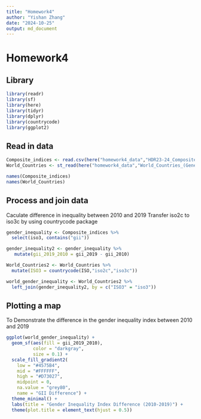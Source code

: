 ```yaml
---
title: "Homework4"
author: "Yishan Zhang"
date: "2024-10-25"
output: md_document
---
```


# Homework4

## Library
```r
library(readr)
library(sf)
library(here)
library(tidyr)
library(dplyr)
library(countrycode)
library(ggplot2)
```

## Read in data
```r
Composite_indices <- read.csv(here("homework4_data","HDR23-24_Composite_indices_complete_time_series.csv"))
World_Countries <- st_read(here("homework4_data","World_Countries_(Generalized)_9029012925078512962.geojson" ))

names(Composite_indices)
names(World_Countries)

```

## Process and join data
Caculate difference in inequality between 2010 and 2019
Transfer iso2c to iso3c by using countrycode package
```r
gender_inequality <- Composite_indices %>%
  select(iso3, contains("gii"))

gender_inequality2 <- gender_inequality %>%
   mutate(gii_2019_2010 = gii_2019 - gii_2010)

World_Countries2 <- World_Countries %>%
  mutate(ISO3 = countrycode(ISO,"iso2c","iso3c"))

world_gender_inequality <- World_Countries2 %>%
  left_join(gender_inequality2, by = c("ISO3" = "iso3"))


```

## Plotting a map 
To Demonstrate the difference in the gender inequality index between 2010 and 2019
```r
ggplot(world_gender_inequality) + 
  geom_sf(aes(fill = gii_2019_2010), 
          color = "darkgray", 
          size = 0.1) + 
  scale_fill_gradient2(
    low = "#4575B4", 
    mid = "#FFFFFF", 
    high = "#D73027", 
    midpoint = 0, 
    na.value = "grey80", 
    name = "GII Difference") + 
  theme_minimal() + 
  labs(title = "Gender Inequality Index Difference (2010-2019)") + 
  theme(plot.title = element_text(hjust = 0.5))
```